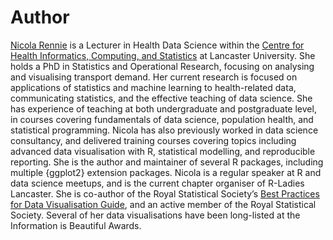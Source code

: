 # Author {#author .unnumbered}

[Nicola Rennie](https://nrennie.rbind.io/) is a Lecturer in Health Data Science within the [Centre for Health Informatics, Computing, and Statistics](https://chicas.lancaster-university.uk/index.html) at Lancaster University. She holds a PhD in Statistics and Operational Research, focusing on analysing and visualising transport demand. Her current research is focused on applications of statistics and machine learning to health-related data, communicating statistics, and the effective teaching of data science. She has experience of teaching at both undergraduate and postgraduate level, in courses covering fundamentals of data science, population health, and statistical programming. Nicola has also previously worked in data science consultancy, and delivered training courses covering topics including advanced data visualisation with R, statistical modelling, and reproducible reporting. She is the author and maintainer of several R packages, including multiple {ggplot2} extension packages. Nicola is a regular speaker at R and data science meetups, and is the current chapter organiser of R-Ladies Lancaster. She is co-author of the Royal Statistical Society's [Best Practices for Data Visualisation Guide](https://royal-statistical-society.github.io/datavisguide/), and an active member of the Royal Statistical Society. Several of her data visualisations have been long-listed at the Information is Beautiful Awards.
